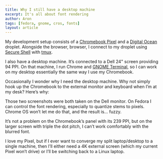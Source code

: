 ```yaml
---
title: Why I still have a desktop machine
excerpt: It's all about font rendering
author: Aron
tags: [fedora, gnome, cros, fonts]
layout: article
---
```


My development setup consists of a [Chromebook
Pixel](https://en.wikipedia.org/wiki/Chromebook_Pixel) and a [Digital
Ocean](https://www.digitalocean.com/) droplet. Alongside the browser,
browser, I connect to my droplet using [Secure
Shell](https://chrome.google.com/webstore/detail/secure-shell/pnhechapfaindjhompbnflcldabbghjo?hl=en)
with [tmux](https://tmux.github.io/).

I also have a desktop machine. It’s connected to a Dell 24" screen
providing 94 PPI. On that machine, I run Chrome and [GNOME
Terminal](https://en.wikipedia.org/wiki/GNOME_Terminal), so I can work on
my desktop essentially the same way I use my Chromebook.

Occasionally I wonder why I need the desktop machine. Why not simply hook
up the Chromebook to the external monitor and keyboard when I’m at my desk?
Here’s why:

<MyImage post name="chromeos-vs-fedora-font-rendering.gif" />

Those two screenshots were both taken on the Dell monitor. On Fedora I can
control the font rendering, especially to quantize stems to pixels. Chrome
OS won’t let me do that, and the result is... fuzzy.

It’s not a problem on the Chromebook’s panel with its 239 PPI, but on the
larger screen with triple the dot pitch, I can’t work comfortably with the
blurred font.

I love my Pixel, but if I ever want to converge my split laptop/desktop to
a single machine, then I’ll either need a 4K external screen (which my
current Pixel won’t drive) or I’ll be switching back to a Linux laptop.
